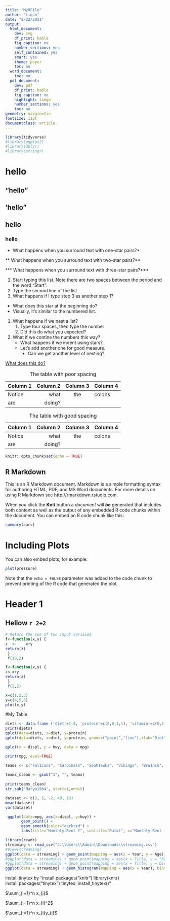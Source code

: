 ---
title: "MyRFile"
author: "Liqun"
date: "8/22/2021"
output:
  html_document:
    dev: svg
    df_print: kable
    fig_caption: no
    number_sections: yes
    self_contained: yes
    smart: yes
    theme: paper
    toc: no
  word_document:
    toc: no
  pdf_document:
    dev: pdf
    df_print: kable
    fig_caption: no
    highlight: tango
    number_sections: yes
    toc: no
geometry: margin=1in
fontsize: 11pt
documentclass: article
---

``` {r, echo=FALSE}
library(tidyverse)
#library(ggplot2)
#library(dplyr)
#library(stringr)
```


# hello

## "hello"

## 'hello"

## hello

### hello

* What happens when you surround text with one-star pairs?*

** What happens when you surround text with two-star pairs?**

*** What happens when you surround text with three-star pairs?***

1.  Start typing this list. Note there are two spaces between the period 
    and the word "Start".
2.  Type the second line of the list
1.  What happens if I type step 3 as another step 1?

*   What does this star at the beginning do?
*   Visually, it's similar to the numbered list.

1.  What happens if we nest a list?
    1.  Type four spaces, then type the number
    2.  Did this do what you expected?
2.  What if we contine the numbers this way?
    *   What happens if we indent using stars?
    *   Let's add another one for good measure.
        *   Can we get another level of nesting?
        
[What does this do?](https://google.com)
        
| Column 1 | Column 2 | Column 3 | Column 4 |
| --- | ---: | :---: | :--- |
| Notice | what | the | colons |
| are | doing? | | |

Table: The table with poor spacing


| Column 1 | Column 2 | Column 3 | Column 4 |
| -------- | -------: | :------: | :------- |
| Notice   | what     | the      | colons   |
| are      | doing?   |          |          |

Table: The table with good spacing


```{r setup, include=FALSE}
knitr::opts_chunk$set(echo = TRUE)
```

## R Markdown

This is an R Markdown document. Markdown is a simple formatting syntax for authoring HTML, PDF, and MS Word documents. For more details on using R Markdown see <http://rmarkdown.rstudio.com>.

When you click the **Knit** button a *document* will ***be*** generated that includes both content as well as the output of any embedded R code chunks within the document. You can embed an R code chunk like this:

```{r cars}
summary(cars)
```

# Including Plots

You can also embed plots, for example:

```{r pressure, echo=FALSE}
plot(pressure)
```

Note that the `echo = FALSE` parameter was added to the code chunk to prevent printing of the R code that generated the plot.

# Header 1
## Hellow `r 2+2`

``` {r, echo=FALSE}
# Return the sum of two input variales
f<-function(x,y) {
z  <-    x+y
return(z)
 }
 f(10,2)
```
``` {r, echo=TRUE}
f<-function(x,y) {
z<-x+y
return(z)
 }
 f(2,2)
```


``` {r} 
x=c(1,2,3)
y=c(4,5,6)
plot(x,y)
```

#My Table

``` {r, echo=FALSE}
diets <- data.frame ('diet'=1:4, 'protein'=c(0,0,1,1), 'vitamin'=c(0,1,0,1))
print(diets)
qplot(data=diets, x=diet, y=protein)
qplot(data=diets, x=diet, y=protein, geom=c("point","line"),xlab="Diet", ylab="Protein", main="Diet vs. Protein")
```

```{r}
qplot(x = displ, y = hwy, data = mpg)
```


```{r}
print(mpg, eval=TRUE)
```


```{r}
teams <- c("Fal1cons", "Cardinals", "Seah1awks", "Vikings", "Bro1nco", "Patrio1ts") 
 
teams_clean <- gsub("1", "", teams)
 
print(teams_clean)
str_sub('Marya1984', start=1,end=5)

dataset <- c(3, 5, -2, 49, 10)
mean(dataset)
var(dataset)
```

``` {r}
 ggplot(data=mpg, aes(x=displ, y=hwy)) +
       geom_point() + 
       geom_smooth(color="darkred") +
       labs(title="Monthly Rent Y", subtitle="Data)", x="Monthly Rent ($)", y="Apartment Size (sq ft.)")
```

 


``` {r}
library(readr)
streaming <- read_csv("C:\\Users\\Admin\\Downloads\\streaming.csv")
#View(streaming)
ggplot(data = streaming) + geom_point(mapping = aes(x = Year, y = Age))
#ggplot(data = streaming) + geom_point(mapping = aes(x = Title, y = "Rotten Tomatoes"))
#ggplot(data = streaming) + geom_point(mapping = aes(x = Title, y = Directors ))
ggplot(data = streaming) + geom_histogram(mapping = aes(x = Year), bins = 15)
```


install tinytex by "install.packages("knitr") library(knitr) install.packages("tinytex") tinytex::install_tinytex()"

$\sum_{i=1}^n x_{i}$

$\sum_{i=1}^n x_{i}^2$

$\sum_{i=1}^n x_{i}y_{i}$


